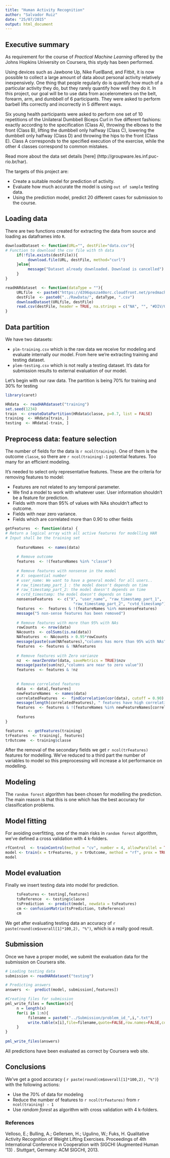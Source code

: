 ```yaml
---
title: "Human Activity Recognition"
author: "Salvador Ruiz"
date: "25/07/2015"
output: html_document
---
```


## Executive summary 

As requirement for the course of *Practical Machine Learning* offered by the Johns Hopkins University on Coursera, this stydy 
has been performed.

Using devices such as Jawbone Up, Nike FuelBand, and Fitbit, it is now possible to collect a large amount of data about personal activity relatively inexpensively. One thing that people regularly do is quantify how much of a particular activity they do, but they rarely quantify how well they do it. In this project, our goal will be to use data from accelerometers on the belt, forearm, arm, and dumbbell of 6 participants. They were asked to perform barbell lifts correctly and incorrectly in 5 different ways.

Six young health participants were asked to perform one set of 10 repetitions of the Unilateral Dumbbell Biceps Curl in five different fashions: exactly according to the specification (Class A), throwing the elbows to the front (Class B), lifting the dumbbell only halfway (Class C), lowering the dumbbell only halfway (Class D) and throwing the hips to the front (Class E). Class A corresponds to the specified execution of the exercise, while the other 4 classes correspond to common mistakes.

Read more about the data set details [here] (http://groupware.les.inf.puc-rio.br/har).

The targets of this project are:

* Create a suitable model for prediction of activity.
* Evaluate how much accurate the model is using `out of sample` testing data.
* Using the prediction model, predict 20 different cases for submission to the course.

## Loading data

There are two functions created for extracting the data from source and loading as dataframes into `R`. 

```r

downloadDataset <- function(URL="", destFile="data.csv"){
# Function to download the csv file with th data
     if(!file.exists(destFile)){
          download.file(URL, destFile, method="curl")
     }else{
          message("Dataset already downloaded. Download is cancelled")
     }
}

readHARdataset  <- function(dataType = ""){
     URLfile  <- paste0("https://d396qusza40orc.cloudfront.net/predmachlearn/pml-", dataType, ".csv")
     destFile  <- paste0("../RawData/", dataType, ".csv")
     downloadDataset(URLfile, destFile)
     read.csv(destFile, header = TRUE, na.strings = c("NA", "", "#DIV/0!"))
}

```


## Data partition

We have two datasets:

* `plm-training.csv` which is the raw data we receive for modeling and evaluate internally our model. From here we're extracting training and testing dataset.
* `plem-testing.csv` which is not really a testing dataset. It's data for submission results to external evaluation of our model. 

Let's begin with our raw data. The partition is being 70% for training and 30% for testing

```r
library(caret)

HRdata  <- readHARdataset("training")
set.seed(1234)
train  <- createDataPartition(HRdata$classe, p=0.7, list = FALSE)
training  <- HRdata[train, ]
testing  <- HRdata[-train, ]
```

## Preprocess data: feature selection

The number of fields for the data is `r ncol(training)`. One of them is the outcome `classe`, so there are `r ncol(training)-1` potential features. Too many for an efficient modeling.

It's needed to select only representative features. These are the criteria for removing features to model:

* Features are not related to any temporal parameter.
* We find a model to work with whatever user. User information shouldn't be a feature for prediction.
* Fields with more than 95% of values with NAs shouldn't affect to outcome.
* Fields with near zero variance.
* Fields which are correlated more than 0.90 to other fields


```r
getFeatures  <- function(data) {
# Return a logical array with all active features for modelling HAR
# Input shall be the training set
     
     featureNames  <- names(data)
    
     # Remove outcome
     features  <- !(featureNames %in% "classe")
     
     # Remove features with nonsense in the model
     # X: sequential number
     # user_name: We want to have a general model for all users..
     # raw_timestamp_part_1 : the model doesn't depends on time
     # raw_timestamp_part_2: the model doesn't depends on time
     # cvtd_timestamp: the model doesn't depends on time
     nonsenseFeatures  <- c("X", "user_name", "raw_timestamp_part_1",
                              "raw_timestamp_part_2", "cvtd_timestamp")
     features  <-  features & !(featureNames %in% nonsenseFeatures)
     message("5 non-sense features has been removed")
     
     # Remove features with more than 95% with NAs
     rowCounts  <- nrow(data)
     NAcounts  <- colSums(is.na(data))
     NAfeatures  <- NAcounts > 0.95*rowCounts
     message(paste(sum(NAfeatures),"columns has more than 95% with NAs"))
     features  <- features & !NAfeatures
     
     # Remove features with Zero varianze
     nz  <- nearZeroVar(data, saveMetrics = TRUE)$nzv
     message(paste(sum(nz),"columns are near to zero value"))
     features  <- features & !nz
     
    
     # Remove correlated features 
     data  <- data[,features]
     newFeatureNames  <- names(data)
     correlatedFeatures  <-  findCorrelation(cor(data), cutoff = 0.90)
     message(length(correlatedFeatures), " features have high correlation to others")
     features  <- features & !(featureNames %in% newFeatureNames[correlatedFeatures])
     
     features
}
```

```r
features  <- getFeatures(training)
trFeatures  <- training[, features]
trOutcome  <- training$classe
```

After the removal of the secondary fields we get `r ncol(trFeatures)` features for modelling. We've reduced to a third part the number of variables to model so this preprocessing will increase a lot performance on modelling.

## Modeling

The `random forest` algorithm has been chosen for modelling the prediction. The main reason is that this is one which has the best accuracy for classification problems. 

## Model fitting

For avoiding overfitting, one of the main risks in `random forest` algorithm, we've defined a cross validation with 4 k-folders.

```r

rfControl  <- trainControl(method = "cv", number = 4, allowParallel = TRUE)
model <- train(x = trFeatures, y = trOutcome, method = "rf", prox = TRUE, trControl = rfControl)
model

```


## Model evaluation

Finally we insert testing data into model for prediction.

```r
     tsFeatures <- testing[,features]
     tsReference  <- testing$classe
     tsPrediction  <- predict(model, newdata = tsFeatures)
     cm <- confusionMatrix(tsPrediction, tsReference)
     cm
``` 

We get after evaluating testing data an accuracy of `r paste(round(cm$overall[1]*100,2), "%")`, which is a really good result.

## Submission

Once we have a proper model, we submit the evaluation data for the submission on Coursera site.

```r
# Loading testing data
submission <- readHARdataset("testing")

# Predicting answers
answers  <-  predict(model, submission[,features])

#Creating files for submission
pml_write_files = function(x){
     n = length(x)
     for(i in 1:n){
          filename = paste0("../Submission/problem_id_",i,".txt")
          write.table(x[i],file=filename,quote=FALSE,row.names=FALSE,col.names=FALSE)
     }
}
 
pml_write_files(answers)     

```

All predictions have been evaluated as correct by Coursera web site.

## Conclusions

We've get a good accuracy ( `r paste(round(cm$overall[1]*100,2), "%")`) with the following actions:

* Use the 70% of data for modeling
* Reduce the number of features to `r ncol(trFeatures)` from `r ncol(training) - 1` 
* Use *random forest* as algorithm with cross validation with 4 k-folders.

### References

Velloso, E.; Bulling, A.; Gellersen, H.; Ugulino, W.; Fuks, H. Qualitative Activity Recognition of Weight Lifting Exercises. Proceedings of 4th International Conference in Cooperation with SIGCHI (Augmented Human '13) . Stuttgart, Germany: ACM SIGCHI, 2013.
